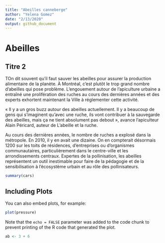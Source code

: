 ```yaml
---
title: "Abeilles canneberge"
author: "Yelena Gomez"
date: "2/13/2020"
output: github_document
---
```

# Abeilles

## Titre 2

TOn dit souvent qu’il faut sauver les abeilles pour assurer la production alimentaire de la planète. À Montréal, c’est plutôt le trop grand nombre d’abeilles qui pose problème. L’engouement autour de l’apiculture urbaine a entraîné une prolifération des ruches au cours des dernières années et des experts exhortent maintenant la Ville à réglementer cette activité.

« Il y a un gros buzz autour des abeilles actuellement. Il y a beaucoup de gens qui s’imaginent qu’avec une ruche, ils vont contribuer à la sauvegarde des abeilles, mais ça ne tient absolument pas debout », avance l’apiculteur Alain Péricard, auteur de L’abeille et la ruche.

Au cours des dernières années, le nombre de ruches a explosé dans la métropole. En 2010, il y en avait une dizaine. On en compterait désormais 1200 sur les toits de résidences, d’entreprises ou d’organismes communautaires, particulièrement dans le centre-ville et les arrondissements centraux. Expertes de la pollinisation, les abeilles représentent un outil inestimable pour faire de la pédagogie et de la sensibilisation à l’écosystème urbain et au rôle des pollinisateurs.

```r
summary(cars)
```

## Including Plots

You can also embed plots, for example:

```r
plot(pressure)
```

Note that the `echo = FALSE` parameter was added to the code chunk to prevent printing of the R code that generated the plot.

``` r

ab <- 3 + 6

```
